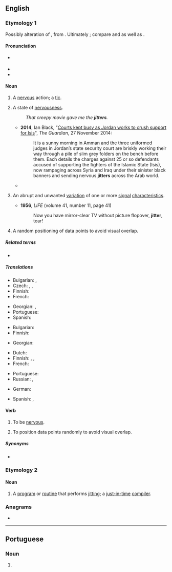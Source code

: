 ==English==

===Etymology 1===
Possibly alteration of {{m|en|chitter||tremble, shiver}}, from {{inh|en|enm|chittern||to twitter, chatter}}. Ultimately {{onomatopoeic|en|nocap=1}}; compare {{m|en|didder}} and {{m|en|teeter}} as well as {{noncog|de|zittern}}.
<!--SOED-->

====Pronunciation====
* {{a|UK}} {{IPA|en|/ˈdʒɪt.ə(ɹ)/}}
* {{rhymes|en|ɪtə(r)|s=2}}
* {{audio|en|en-uk-jitter.ogg|Audio (UK)}}

====Noun====
{{en-noun|~}}

# A [[nervous]] action; a [[tic]].
# {{lb|en|chiefly|in the plural|often with "the"}} A state of [[nervousness]].
#: ''That creepy movie gave me the '''jitters'''.''
#* '''2014''', Ian Black, "[http://www.theguardian.com/world/2014/nov/27/-sp-courts-jordan-crush-support-isis Courts kept busy as Jordan works to crush support for Isis]", ''The Guardian'', 27 November 2014:
#*: It is a sunny morning in Amman and the three uniformed judges in Jordan’s state security court are briskly working their way through a pile of slim grey folders on the bench before them. Each details the charges against 25 or so defendants accused of supporting the fighters of the Islamic State (Isis), now rampaging across Syria and Iraq under their sinister black banners and sending nervous '''jitters''' across the Arab world.
#* {{quote-journal
|en
|date=December 29, 2010
|author=Chris Whyatt
|title=Chelsea 1 - 0 Bolton
|work=BBC
|url=http://news.bbc.co.uk/sport1/hi/football/eng_prem/9309542.stm
|page=
|passage=But Bolton deserve real credit, seeking to take advantage of their '''jitters''' at every opportunity in typically determined fashion.}}
# {{lb|en|telecommunications}} An abrupt and unwanted [[variation]] of one or more [[signal]] [[characteristics]].
#* '''1956''', ''LIFE'' (volume 41, number 11, page 41)
#*: Now you have mirror-clear TV without picture flopover, '''jitter''', tear!
# {{lb|en|data visualization}} A random positioning of data points to avoid visual overlap.

=====Related terms=====
* {{l|en|jitterbug}}

=====Translations=====
{{trans-top|nervous action; a tic}}
* Bulgarian: {{t+|bg|треперене|n}}, {{t|bg|тик|m}}
* Czech: {{t|cs|třas|m}}, {{t|cs|třes|m}}, {{t|cs|chvění|n}}
* Finnish: {{t|fi|nykiminen}}
* French: {{t|fr|tic nerveux|m}}
{{trans-mid}}
* Georgian: {{t|ka|ნერვული აღგზნება}}, {{t|ka|ნერვული შეტოკება}}
* Portuguese: {{t|pt|tique nervoso|m}}
* Spanish: {{t|es|tic nervioso|m}}
{{trans-bottom}}

{{trans-top|state of nervousness; the jitters}}
* Bulgarian: {{t+|bg|нервност|f}}
* Finnish: {{t+|fi|jännitys}}
{{trans-mid}}
* Georgian: {{t|ka|ნერვიულობა}}
{{trans-bottom}}

{{trans-top|telecommunications: abrupt and unwanted variation of signal characteristics}}
* Dutch: {{t+|nl|interferentie}}
* Finnish: {{t+|fi|värinä}}, {{t+|fi|huojunta}}, {{t+|fi|jitter}}
* French: {{t+|fr|gigue|f}}
{{trans-mid}}
* Portuguese: {{t+|pt|jitter|m}}
* Russian: {{t+|ru|дрожание|n}}, {{t+|ru|джиттер|m}}
{{trans-bottom}}

{{checktrans-top}}
* German: {{qualifier|2}} {{t-check|de|Zittern}}
{{trans-mid}}
* Spanish: {{t+check|es|temblores}}, {{qualifier|2}} {{t+check|es|escalofríos}}
{{trans-bottom}}

====Verb====
{{en-verb}}

# {{lb|en|intransitive}} To be [[nervous]].
# {{lb|en|data visualization}} To position data points randomly to avoid visual overlap.

=====Synonyms=====
* {{l|en|fidget}}

===Etymology 2===
{{suffix|en|jit|er|id2=agent noun}}

====Noun====
{{en-noun}}

# {{lb|en|computing}} A [[program]] or [[routine]] that performs [[jit]]ting; a [[just-in-time]] [[compiler]].

===Anagrams===
* {{anagrams|en|a=eijrtt|trijet}}

----

==Portuguese==

===Noun===
{{pt-noun|m|-}}

# {{lb|pt|telecommunications}} {{l|en|jitter}} {{gloss|abrupt and unwanted variation of signal characteristics}}